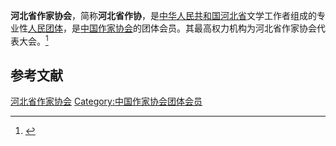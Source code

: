 {{Infobox PRCG
|机构名称 = 河北省作家协会
|color    = #014099
|标志1    =
|届数     = 
|任期始   = 
|任期终   =
|职位1    = 主席
|人员1    = [[关仁山|关仁山]]
|职位2    = 副主席
|人员2    = 
|人数2    = 
|职位3    = 
|人员3    =
|组织法规 = 河北省作家协会章程
|上级机构 = [[中国作家协会|中国作家协会]]
|机构类型 = [[人民团体|人民团体]]
|行政级别 = 正厅级
|中共上级 = [[中国共产党河北省委员会|中国共产党河北省委员会]]
|中共本级 = 中国共产党河北省作家协会党组
|场所1    =
|地址1    =
|时期1    =
|机构1    = 中国作家协会河北分会
|时期2    = 
|机构2    =
|邮编1    =
|电话1    =
|官网1    =
}}
'''河北省作家协会'''，简称'''河北省作协'''，是[[中华人民共和国|中华人民共和国]][[河北省|河北省]]文学工作者组成的专业性[[人民团体|人民团体]]，是[[中国作家协会|中国作家协会]]的团体会员。其最高权力机构为河北省作家协会代表大会。<ref>{{Cite web|title=中国作家协会章程|url=http://www.chinawriter.com.cn/zx/2012/2012-02-28/2829.html|accessdate=2020-08-26|work=中国作家网|archiveurl=https://web.archive.org/web/20120507083613/http://www.chinawriter.com.cn/zx/2012/2012-02-28/2829.html|archivedate=2012-05-07|dead-url=no}}</ref>

== 参考文献 ==
{{reflist}}

{{中华人民共和国省级行政区作家协会}}

{{Authority control}}
[[Category:河北省作家协会|]]
[[Category:中国作家协会团体会员|Category:中国作家协会团体会员]]